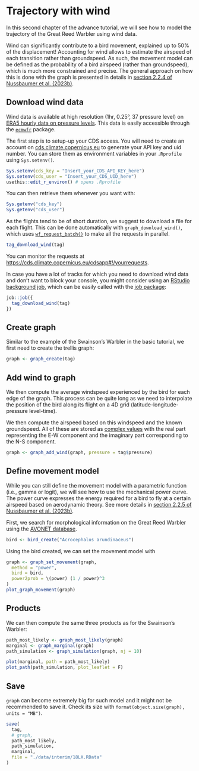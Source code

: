 # Trajectory with wind

In this second chapter of the advance tutorial, we will see how to model the trajectory of the Great Reed Warbler using wind data. 

Wind can significantly contribute to a bird movement, explained up to 50% of the displacement! Accounting for wind allows to estimate the airspeed of each transition rather than groundspeed. As such, the movement model can be defined as the probability of a bird airspeed (rather than groundspeed), which is much more constrained and precise. The general approach on how this is done with the graph is presented in details in [section 2.2.4 of Nussbaumer et al. (2023b)](https://besjournals.onlinelibrary.wiley.com/doi/10.1111/2041-210X.14082#mee314082-sec-0008-title).

## Download wind data

Wind data is available at high resolution (1hr, 0.25°, 37 pressure level) on [ERA5 hourly data on pressure levels](https://doi.org/10.24381/cds.bd0915c6). This data is easily accessible through the [`ecmwfr`](https://bluegreen-labs.github.io/ecmwfr) package. 

The first step is to setup-up your CDS access. You will need to create an account on [cds.climate.copernicus.eu](https://cds.climate.copernicus.eu/user/register) to generate your API key and uid number. You can store them as environment variables in your `.Rprofile` using `Sys.setenv()`.

```r
Sys.setenv(cds_key = "Insert_your_CDS_API_KEY_here")
Sys.setenv(cds_user = "Insert_your_CDS_UID_here")
usethis::edit_r_environ() # opens .Rprofile
```

You can then retrieve them whenever you want with:

```r
Sys.getenv("cds_key")
Sys.getenv("cds_user")
```

As the flights tend to be of short duration, we suggest to download a file for each flight. This can be done automatically with `graph_download_wind()`, which uses [`wf_request_batch()`](https://bluegreen-labs.github.io/ecmwfr/articles/advanced_vignette.html#batch-parallel-requests) to make all the requests in parallel. 

```r
tag_download_wind(tag)
```

You can monitor the requests at <https://cds.climate.copernicus.eu/cdsapp#!/yourrequests>.

In case you have a lot of tracks for which you need to download wind data and don't want to block your console, you might consider using an [RStudio background job](https://solutions.rstudio.com/r/jobs/), which can be easily called with the [job package](https://lindeloev.github.io/job/):

```r
job::job({
  tag_download_wind(tag)
})
```

## Create graph

Similar to the example of the Swainson's Warbler in the basic tutorial, we first need to create the trellis graph:

```r
graph <- graph_create(tag)
```

## Add wind to graph

We then compute the average windspeed experienced by the bird for each edge of the graph. This process can be quite long as we need to interpolate the position of the bird along its flight on a 4D grid (latitude-longitude-pressure level-time). 

We then compute the airspeed based on this windspeed and the known groundspeed. All of these are stored as [complex values](https://stat.ethz.ch/R-manual/R-devel/library/base/html/complex.html) with the real part representing the E-W component and the imaginary part corresponding to the N-S component.

```r
graph <- graph_add_wind(graph, pressure = tag$pressure)
```

## Define movement model

While you can still define the movement model with a parametric function (i.e., gamma or logit), we will see how to use the mechanical power curve. The power curve expresses the energy required for a bird to fly at a certain airspeed based on aerodynamic theory. See more details in [section 2.2.5 of Nussbaumer et al. (2023b)](https://besjournals.onlinelibrary.wiley.com/doi/10.1111/2041-210X.14082#mee314082-sec-0009-title).

First, we search for morphological information on the Great Reed Warbler using the [AVONET database](https://doi.org/10.6084/m9.figshare.16586228.v5).

```r
bird <- bird_create("Acrocephalus arundinaceus")
```

Using the bird created, we can set the movement model with

```r
graph <- graph_set_movement(graph,
  method = "power",
  bird = bird,
  power2prob = \(power) (1 / power)^3
)
plot_graph_movement(graph)
```

## Products

We can then compute the same three products as for the Swainson's Warbler:

```r
path_most_likely <- graph_most_likely(graph)
marginal <- graph_marginal(graph)
path_simulation <- graph_simulation(graph, nj = 10)
```

```r
plot(marginal, path = path_most_likely)
plot_path(path_simulation, plot_leaflet = F)
```

## Save

`graph` can become extremely big for such model and it might not be recommended to save it. Check its size with `format(object.size(graph), units = "MB")`.

```r
save(
  tag,
  # graph,
  path_most_likely,
  path_simulation,
  marginal,
  file = "./data/interim/18LX.RData"
)
```
